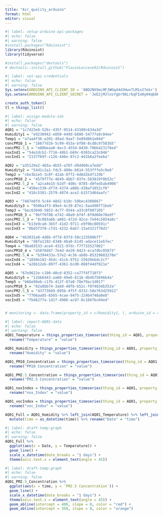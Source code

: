 ```yaml
---
title: "Air_quality_arduino"
format: html
editor: visual
---
```


```r
#| label: setup-arduino-api-packages
#| echo: false
#| warning: false
#install.packages("Rduinoiot")
library(Rduinoiot)
library(tidyverse)

#install.packages("devtools")
# devtools::install_github("FlavioLeccese92/Rduinoiot")
```

```r
#| label: set-api-credentials
#| echo: false
#| warning: false
Sys.setenv(ARDUINO_API_CLIENT_ID = '8BO2NX9eLMFJWOq44d3HwvTLM1x27ekr')
Sys.setenv(ARDUINO_API_CLIENT_SECRET = 'JeE2jMJlnsYgUr98LrbqFIoHyH4qbOHZtNIJfgQn2ubaLkmWRApcDo7dU3NiBAHA')

create_auth_token()
tl = things_list()
```

```r
#| label: assign-module-ids
#| echo: false
#| warning: false
AQ01 = "1c7d23e8-526c-435f-9514-43100c634a3d"
Humidity1 = "e9230942-e050-449d-b608-54777a9c84ee"
Temp1 = "a7aa4f36-e201-49ad-9aa7-5e89d861e04d"
concPM10_1 = "16677d16-5c99-453a-bf88-8cd8c97583b5"
concPM2.5_1 = "e80beaa0-4ec3-455d-8430-70bb4231f6e4"
noxInd1 = "54e2dcb2-7716-48b1-b69c-0303ca23c046"
vocInd1 = "2137f69f-c126-446e-87c2-4d1b6a2feeba"

AQ02 = "a35129a2-465a-4b55-a76f-d9d460ca7edd"
Humidity2 = "54d1c2a1-fdc5-480e-b614-553fffe5c9e6"
Temp2 = "c6e3b1e5-3c0f-42ab-8ff2-6d8d2bdf129b"
concPM10_2 = "4579f77e-4649-4bb7-937e-583819f0b53c"
concPM2.5_2 = "a2ca4e15-b2df-4d0c-8785-d0fed5ab4906"
noxInd2 = "450ec530-df7d-4374-a08b-d38af1852cf0"
vocInd2 = "d16c5381-2579-4874-ace2-b1573d64aafc"

AQ03 = "7487e8fd-5c44-48d2-b10c-59bec4308867"
Humidity3 = "9506a3f3-89e4-4c39-87e1-5aa496f71beb"
Temp3 = "bec63040-5853-4c77-9544-a33c0f807105"
concPM10_3 = "9bff6f88-e742-40a9-bf4f-8f0d60e78edf"
concPM2.5_3 = "8c803a6b-a081-472d-92ce-7e94c5854a8c"
noxInd3 = "b13e9ca0-3b5f-41d2-9711-e9f0bc80591c"
vocInd3 = "0bd373f8-cfd1-4232-8ab7-15a4321f76d1"

AQ04 = "4b3031a0-4d6b-4f7d-83fd-50c123580bff"
Humidity4 = "d8fa1192-6348-46a0-b145-adace11eb7ec"
Temp4 = "0ba03533-ace4-4321-97dc-f7f733527802"
concPM10_4 = "d1076d47-7e4d-4e20-8423-eca7dbc05873"
concPM2.5_4 = "b394433a-57e2-4c36-ab8b-85329683278e"
noxInd4 = "1658e182-45dc-41cb-9752-25620ebdc2cf"
vocInd4 = "a26b12eb-897f-4361-bcd0-088f44df821e"

AQ05 = "67e9622e-c100-40cd-8352-ca77f4f718f3"
Humidity5 = "11bb6443-aa60-49e6-8116-db4b75046b4a"
Temp5 = "b66e98eb-c17b-412f-87a0-78e79ac1d017"
concPM10_5 = "02a8bb74-3ab8-40fb-b52c-f0f483db352a"
concPM2.5_5 = "43773669-895b-4f5f-8332-58e763d25912"
noxInd5 = "7766aa85-6565-4cae-9475-224b4748a0e8"
vocInd5 = "fb4627fa-1d1f-4906-ac97-8c166fbc04ed"


# monitoring <- data.frame(property_id = c(Humidity1, ), arduino_id = rep(AQ01, 4))
```

```r
#| label: import-AQ01-data
#| echo: false
#| warning: false
AQ01_Temperature = things_properties_timeseries(thing_id = AQ01, property_id = Temp1, desc = FALSE) %>% 
  rename("Temperature" = "value")

AQ01_Humidity = things_properties_timeseries(thing_id = AQ01, property_id = Humidity1, desc = FALSE) %>% 
  rename("Humidity" = "value")

AQ01_PM10_Concentration = things_properties_timeseries(thing_id = AQ01, property_id = concPM10_1, desc = FALSE) %>% 
  rename("PM10 Concentration" = "value")

AQ01_PM2.5_Concentration = things_properties_timeseries(thing_id = AQ01, property_id = concPM2.5_1, desc = FALSE) %>% 
  rename("PM2.5 Concentration" = "value")

AQ01_noxIndex = things_properties_timeseries(thing_id = AQ01, property_id = noxInd1, desc = FALSE) %>% 
  rename("nox_Index" = "value")

AQ01_vocIndex = things_properties_timeseries(thing_id = AQ01, property_id = vocInd1, desc = FALSE) %>% 
  rename("voc_Index" = "value")

AQ01_Full = AQ01_Humidity %>% left_join(AQ01_Temperature) %>% left_join(AQ01_PM10_Concentration) %>% left_join(AQ01_PM2.5_Concentration) %>% left_join(AQ01_noxIndex) %>% left_join(AQ01_vocIndex) %>%
  mutate(time = as_datetime(time)) %>% rename("Date" = "time")

```

```r
#| label: draft-temp-graph
#| echo: false
#| warning: false
AQ01_Full %>%
  ggplot(aes(x = Date, y = Temperature)) +
  geom_line() +
  scale_x_datetime(date_breaks = "1 days") +
  theme(axis.text.x = element_text(angle = 45))
```

```r
#| label: draft-temp-graph
#| echo: false
#| warning: false
AQ01_PM2.5_Concentration %>%
  ggplot(aes(x = time, y = `PM2.5 Concentration`)) +
  geom_line() +
  scale_x_datetime(date_breaks = "1 days") +
  theme(axis.text.x = element_text(angle = 45)) +
  geom_abline(intercept = 400, slope = 0, color = "red") +
  geom_abline(intercept = 350, slope = 0, color = "orange")
```

